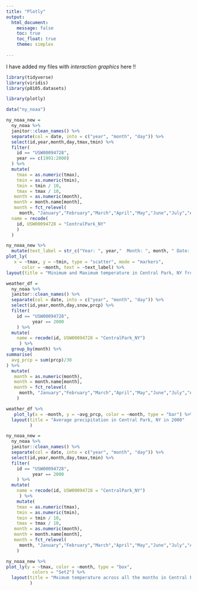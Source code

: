 ```yaml
---
title: "Plotly"
output: 
  html_document:
    message: false
    toc: true
    toc_float: true
    theme: simplex
    
---
```

I have added my files with _interaction graphics_ here !!

```r
library(tidyverse)
library(viridis)
library(p8105.datasets)

library(plotly)
```
```r
data("ny_noaa") 

ny_noaa_new =
  ny_noaa %>%
  janitor::clean_names() %>% 
  separate(col = date, into = c("year", "month", "day")) %>%
  select(id,year,month,day,tmax,tmin) %>%
  filter(
    id == "USW00094728",
    year == c(1991:2000)
  ) %>%
  mutate(
    tmax = as.numeric(tmax),
    tmin = as.numeric(tmin),
    tmin = tmin / 10,
    tmax = tmax / 10,
   month = as.numeric(month),
   month = month.name[month],
   month = fct_relevel(
     month, "January","February","March","April","May","June","July","August","September","October","November","December"),
  name = recode(
    id, USW00094728 = "CentralPark_NY"
    )
  )
```


```r
ny_noaa_new %>%
  mutate(text_label = str_c("Year: ", year,"  Month: ", month, " Date: ", day)) %>% 
plot_ly(
   x = ~tmax, y = ~tmin, type = "scatter", mode = "markers",
      color = ~month, text = ~text_label) %>%
layout(title = "Minimum and Maximum temperature in Central Park, NY from 1991-2000")

```



```r
weather_df = 
  ny_noaa %>%
  janitor::clean_names() %>%
  separate(col = date, into = c("year", "month", "day")) %>%
  select(id,year,month,day,snow,prcp) %>%
  filter(
    id == "USW00094728",
          year == 2000
    ) %>%
  mutate(
    name = recode(id, USW00094728 = "CentralPark_NY")
     ) %>%
  group_by(month) %>%
summarise(
  avg_prcp = sum(prcp)/30 
) %>%
  mutate(
   month = as.numeric(month),
   month = month.name[month],
   month = fct_relevel(
     month, "January","February","March","April","May","June","July","August","September","October","November","December")
    )
```

```r
weather_df %>%
   plot_ly(x = ~month, y = ~avg_prcp, color = ~month, type = "bar") %>%
  layout(title = "Average precipitation in Central Park, NY in 2000"
         )
```

```r
ny_noaa_new = 
  ny_noaa %>%
  janitor::clean_names() %>%
  separate(col = date, into = c("year", "month", "day")) %>%
  select(id,year,month,day,tmax,tmin) %>%
  filter(
    id == "USW00094728",
          year == 2000
    ) %>%
  mutate(
    name = recode(id, USW00094728 = "CentralPark_NY")
     ) %>%
    mutate(
    tmax = as.numeric(tmax),
    tmin = as.numeric(tmin),
    tmin = tmin / 10,
    tmax = tmax / 10,
   month = as.numeric(month),
   month = month.name[month],
   month = fct_relevel(
     month, "January","February","March","April","May","June","July","August","September","October","November","December")
    )
```
```r
ny_noaa_new %>%
plot_ly(y = ~tmax, color = ~month, type = "box",
          colors = "Set2") %>%
  layout(title = "Mximum temperature across all the months in Central Park, NY in 2000"
         )

```

